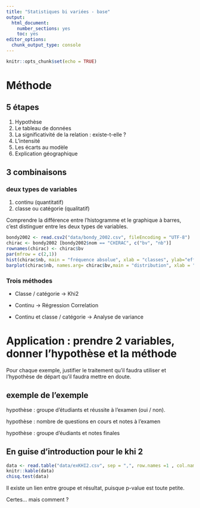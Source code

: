 ```yaml
---
title: "Statistiques bi variées - base"
output:
  html_document:
    number_sections: yes
    toc: yes
editor_options:
  chunk_output_type: console
---
```


```r
knitr::opts_chunk$set(echo = TRUE)
```

# Méthode

## 5 étapes

1. Hypothèse
2. Le tableau de données
3. La significativité de la relation : existe-t-elle ?
3. L'intensité
4. Les écarts au modèle
5. Explication géographique

## 3 combinaisons

### deux types de variables

1. continu (quantitatif)
2. classe ou catégorie (qualitatif)

Comprendre la différence entre l'histogramme et le graphique à barres, c'est distinguer
entre les deux types de variables.

```r
bondy2002 <- read.csv2("data/bondy_2002.csv", fileEncoding = "UTF-8")
chirac <- bondy2002 [bondy2002$nom == "CHIRAC", c("bv", "nb")]
rownames(chirac) <- chirac$bv
par(mfrow = c(2,1))
hist(chirac$nb, main = "fréquence absolue", xlab = "classes", ylab="effectif" )
barplot(chirac$nb, names.arg= chirac$bv,main = "distribution", xlab = "bv", ylab = "nb votes")
```




### Trois méthodes

- Classe / catégorie -> Khi2

- Continu -> Régression Correlation

- Continu et classe / catégorie -> Analyse de variance


# Application : prendre 2 variables, donner l'hypothèse et la méthode


Pour chaque exemple, justifier le traitement qu'il faudra utiliser et l'hypothèse
de départ qu'il faudra mettre en doute.

## exemple de l'exemple

hypothèse : groupe d'étudiants et réussite à l'examen (oui / non). 

hypothèse : nombre de questions en cours et notes à l'examen

hypothèse : groupe d'éudiants et notes finales


## En guise d'introduction pour le khi 2


```r
data <- read.table("data/exKHI2.csv", sep = ",", row.names =1 , col.names = c("oui","non") ,fileEncoding = "UTF-8")
knitr::kable(data)
chisq.test(data)
```

Il existe un lien entre groupe et résultat, puisque p-value est toute petite.

Certes... mais comment ?
